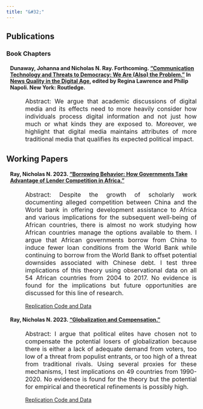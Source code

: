 ```yaml
---
title: "&#32;"
---
```

<!-- Google tag (gtag.js) -->
<script async src="https://www.googletagmanager.com/gtag/js?id=G-2BJ6GPSDGY"></script>
<script>
  window.dataLayer = window.dataLayer || [];
  function gtag(){dataLayer.push(arguments);}
  gtag('js', new Date());

  gtag('config', 'G-2BJ6GPSDGY');
</script>
<section>
  <h1> Publications </h1>
    <h3> Book Chapters </h3>
    <h4 style="margin-left: 10px;"> Dunaway, Johanna and Nicholas N. Ray. Forthcoming. <a href=Dunaway,_Ray,_Lawrence_and_Napoli_Pre-Print_Copy.pdf> "Communication Technology and Threats to Democracy: We Are (Also) the Problem."</a> In <a href=https://www.taylorfrancis.com/books/edit/10.4324/9781003257998/news-quality-digital-age-regina-lawrence-philip-napoli> News Quality in the Digital Age</a>, edited by Regina Lawrence and Philip Napoli. New York: Routledge. </h4>
    <p align="justify" style="font-size:16px;margin-left: 50px;"> Abstract: We argue that academic discussions of digital media and its effects need to more heavily consider how individuals process digital information and not just how much or what kinds they are exposed to. Moreover, we highlight that digital media maintains attributes of more traditional media that qualifies its expected political impact.
    </p>
</section>

<section>
  <h1> Working Papers </h1>
    <h4 style="margin-left: 10px;"> Ray, Nicholas N. 2023. <a href=Borrowing_Behavior.pdf> "Borrowing Behavior: How Governments Take Advantage of Lender Competition in Africa."</a> </h4>
    <p align="justify" style="font-size:16px;margin-left: 50px;"> Abstract: Despite the growth of scholarly work documenting alleged competition between China and the World bank in offering development assistance to Africa and various implications for the subsequent well-being of African countries, there is almost no work studying how African countries manage the options available to them. I argue that African governments borrow from China to induce fewer loan conditions from the World Bank while continuing to borrow from the World Bank to offset potential downsides associated with Chinese debt. I test three implications of this theory using observational data on all 54 African countries from 2004 to 2017. No evidence is found for the implications but future opportunities are discussed for this line of research.
    </p>
    <p style="margin-left: 50px;"> <a href=https://github.com/nnray/Borrowing_Behavior>Replication Code and Data <i class="fa fa-github fa-lg"></i></a>
    </p>
    <h4 style="margin-left: 10px;"> Ray, Nicholas N. 2023. <a href=Globalization_and_Compensation.pdf> "Globalization and Compensation."</a> </h4>
    <p align="justify" style="font-size:16px;margin-left: 50px;"> Abstract: I argue that political elites have chosen not to compensate the potential losers of globalization because there is either a lack of adequate demand from voters, too low of a threat from populist entrants, or too high of a threat from traditional rivals. Using several proxies for these mechanisms, I test implications on 49 countries from 1990-2020. No evidence is found for the theory but the potential for empirical and theoretical refinements is possibly high.
    </p>
    <p style="margin-left: 50px;"> <a href=https://github.com/nnray/Globalization_and_Compensation>Replication Code and Data <i class="fa fa-github fa-lg"></i></a>
</section>